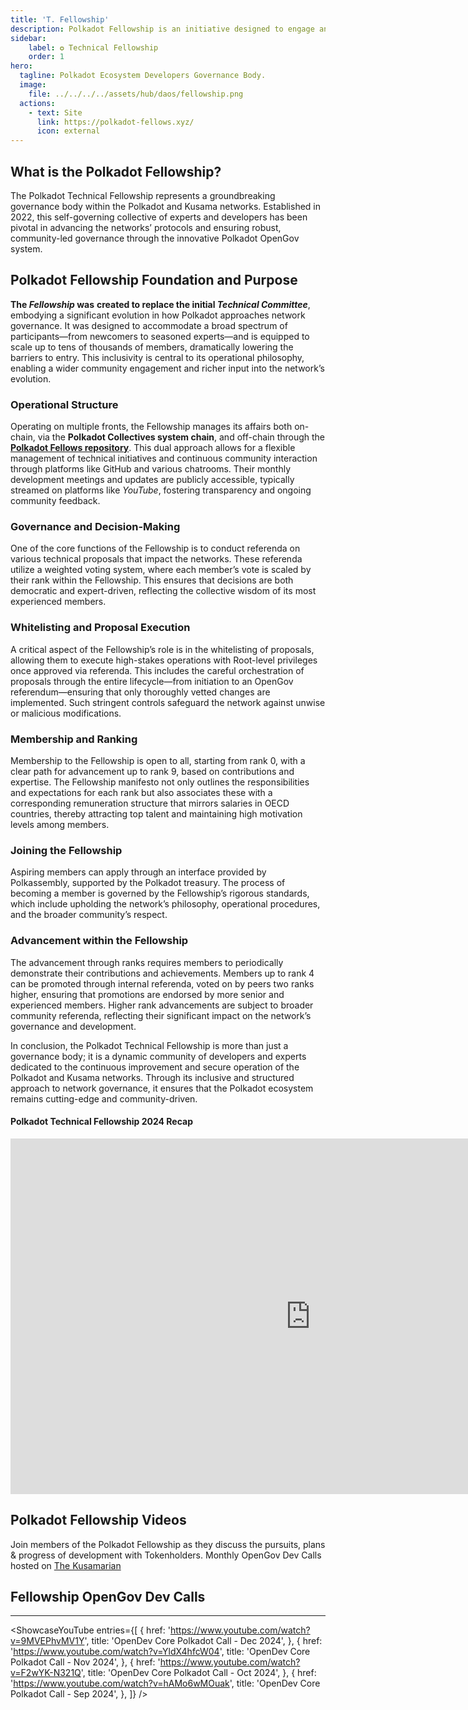 ```yaml
---
title: 'T. Fellowship'
description: Polkadot Fellowship is an initiative designed to engage and support talented individuals who are contributing to the Polkadot ecosystem.
sidebar:
    label: ✪ Technical Fellowship
    order: 1
hero:
  tagline: Polkadot Ecosystem Developers Governance Body.
  image: 
    file: ../../../../assets/hub/daos/fellowship.png
  actions:
    - text: Site
      link: https://polkadot-fellows.xyz/
      icon: external
---
```



## What is the Polkadot Fellowship?
The Polkadot Technical Fellowship represents a groundbreaking governance body within the Polkadot and Kusama networks. Established in 2022, this self-governing collective of experts and developers has been pivotal in advancing the networks’ protocols and ensuring robust, community-led governance through the innovative Polkadot OpenGov system.

## Polkadot Fellowship Foundation and Purpose
**The *Fellowship* was** **created to replace the initial *Technical Committee***, embodying a significant evolution in how Polkadot approaches network governance. It was designed to accommodate a broad spectrum of participants—from newcomers to seasoned experts—and is equipped to scale up to tens of thousands of members, dramatically lowering the barriers to entry. This inclusivity is central to its operational philosophy, enabling a wider community engagement and richer input into the network’s evolution.

### Operational Structure
Operating on multiple fronts, the Fellowship manages its affairs both on-chain, via the **Polkadot Collectives system chain**, and off-chain through the [**Polkadot Fellows repository**](https://github.com/polkadot-fellows). This dual approach allows for a flexible management of technical initiatives and continuous community interaction through platforms like GitHub and various chatrooms. Their monthly development meetings and updates are publicly accessible, typically streamed on platforms like *YouTube*, fostering transparency and ongoing community feedback.

### Governance and Decision-Making
One of the core functions of the Fellowship is to conduct referenda on various technical proposals that impact the networks. These referenda utilize a weighted voting system, where each member’s vote is scaled by their rank within the Fellowship. This ensures that decisions are both democratic and expert-driven, reflecting the collective wisdom of its most experienced members.

### Whitelisting and Proposal Execution
A critical aspect of the Fellowship’s role is in the whitelisting of proposals, allowing them to execute high-stakes operations with Root-level privileges once approved via referenda. This includes the careful orchestration of proposals through the entire lifecycle—from initiation to an OpenGov referendum—ensuring that only thoroughly vetted changes are implemented. Such stringent controls safeguard the network against unwise or malicious modifications.

### Membership and Ranking
Membership to the Fellowship is open to all, starting from rank 0, with a clear path for advancement up to rank 9, based on contributions and expertise. The Fellowship manifesto not only outlines the responsibilities and expectations for each rank but also associates these with a corresponding remuneration structure that mirrors salaries in OECD countries, thereby attracting top talent and maintaining high motivation levels among members.

### Joining the Fellowship
Aspiring members can apply through an interface provided by Polkassembly, supported by the Polkadot treasury. The process of becoming a member is governed by the Fellowship’s rigorous standards, which include upholding the network’s philosophy, operational procedures, and the broader community’s respect.

### Advancement within the Fellowship
The advancement through ranks requires members to periodically demonstrate their contributions and achievements. Members up to rank 4 can be promoted through internal referenda, voted on by peers two ranks higher, ensuring that promotions are endorsed by more senior and experienced members. Higher rank advancements are subject to broader community referenda, reflecting their significant impact on the network’s governance and development.

In conclusion, the Polkadot Technical Fellowship is more than just a governance body; it is a dynamic community of developers and experts dedicated to the continuous improvement and secure operation of the Polkadot and Kusama networks. Through its inclusive and structured approach to network governance, it ensures that the Polkadot ecosystem remains cutting-edge and community-driven.

#### Polkadot Technical Fellowship 2024 Recap
<iframe src="https://docs.google.com/presentation/d/e/2PACX-1vQ-_bhVoZZBgHJsUfm4aXOhlUw-l2VU9vY7um51TzFqyc36awS5BE6Yob8HguKUPw/embed?start=false&loop=false&delayms=3000" frameborder="0" width="960" height="569" allowfullscreen="true" mozallowfullscreen="true" webkitallowfullscreen="true"></iframe>

## Polkadot Fellowship Videos
Join members of the Polkadot Fellowship as they discuss the pursuits, plans & progress of development with Tokenholders. Monthly OpenGov Dev Calls hosted on [The Kusamarian](/club/media/kusamarian)

## Fellowship OpenGov Dev Calls
----------------
<ShowcaseYouTube
  entries={[
          {
      href: 'https://www.youtube.com/watch?v=9MVEPhvMV1Y',
      title: 'OpenDev Core Polkadot Call - Dec 2024',
     },
      {
      href: 'https://www.youtube.com/watch?v=YldX4hfcW04',
      title: 'OpenDev Core Polkadot Call - Nov 2024',
    },
    {
      href: 'https://www.youtube.com/watch?v=F2wYK-N321Q',
      title: 'OpenDev Core Polkadot Call - Oct 2024',
    },
      {
      href: 'https://www.youtube.com/watch?v=hAMo6wMOuak',
      title: 'OpenDev Core Polkadot Call - Sep 2024',
    },
  ]}
/>